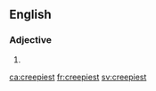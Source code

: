 ==English==

===Adjective===
{{head|en|adjective superlative form}}

# {{en-superlative of|creepy}}

[[ca:creepiest]]
[[fr:creepiest]]
[[sv:creepiest]]